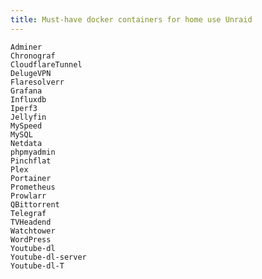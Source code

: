 ---
title: Must-have docker containers for home use Unraid
---

```
Adminer
Chronograf
CloudflareTunnel
DelugeVPN
Flaresolverr
Grafana
Influxdb
Iperf3
Jellyfin
MySpeed
MySQL
Netdata
phpmyadmin
Pinchflat
Plex
Portainer
Prometheus
Prowlarr
QBittorrent
Telegraf
TVHeadend
Watchtower
WordPress
Youtube-dl
Youtube-dl-server
Youtube-dl-T
```
